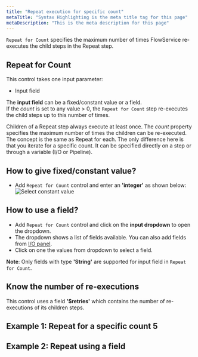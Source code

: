 ```yaml
---
title: "Repeat execution for specific count"
metaTitle: "Syntax Highlighting is the meta title tag for this page"
metaDescription: "This is the meta description for this page"
---
```


`Repeat for Count` specifies the maximum number of times FlowService re-executes the child steps in the Repeat step. 

## Repeat for Count
This control takes one input parameter:
* Input field

The **input field** can be a fixed/constant value or a field.  
If the *count* is set to any value > 0, the `Repeat for Count` step re-executes the child steps up to this number of times.  

Children of a Repeat step always execute at least once. The *count* property specifies the maximum number of times the children can be re-executed. The concept is the same as Repeat for each. The only difference here is that you iterate for a specific count. It can be specified directly on a step or through a variable (I/O or Pipeline).

## How to give fixed/constant value?
* Add `Repeat for Count` control and enter an **'integer'** as shown below:
![Select constant value](../assets/loop-constructs/repeat_for_count_select_constant_value.gif)

## How to use a field?
* Add `Repeat for Count` control and click on the **input dropdown** to open the dropdown.
* The dropdown shows a list of fields available. You can also add fields from [I/O panel](/define-io/1_adding_fields).
* Click on one the values from dropdown to select a field.

**Note**: Only fields with type **'String'** are supported for input field in `Repeat for Count`.

## Know the number of re-executions
This control uses a field **'$retries'** which contains the number of re-executions of its children steps.

## Example 1: Repeat for a specific count 5
<FlowService
description="The above flow steps keeps appending a string for 6 times and prints it."
textToCopy={repeatCount5JSON}>
  <FlowStep comment="" img="loop-constructs/repeat_count.png"/>
</FlowService>

## Example 2: Repeat using a field

<FlowService
description="The above flow steps keeps appending a string for given times (count + 1) and prints it."
textToCopy={repeatDynamicCountJSON}>
  <FlowStep comment="" img="loop-constructs/repeat_count_1.png"/>
</FlowService>